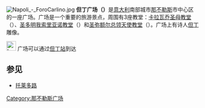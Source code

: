 {{coord|40.848900|14.250382|display=title}}

[[File:Napoli_-_ForoCarlino.jpg|thumb]]
'''但丁广场（{{lang-it|Piazza Dante}}）'''是[[意大利|意大利]]南部城市[[那不勒斯|那不勒斯]]市中心区的一座广场。广场是一个重要的旅游景点，周围有3座教堂：[[卡拉瓦乔圣母教堂|卡拉瓦乔圣母教堂]]（{{lang|it|Chiesa di Santa Maria di Caravaggio}}）、[[圣多明我索里亚诺教堂|圣多明我索里亚诺教堂]]（{{lang|it|Chiesa di San Domenico Soriano}}）和[[圣弥额尔总领天使教堂_(那不勒斯)|圣弥额尔总领天使教堂]]（{{lang|it|Chiesa di San Michele Arcangelo}}）。广场上有诗人[[但丁|但丁]]雕像。

[[File:Logo_Metropolitane_Italia.svg|25px]] 广场可以通过[[但丁站|但丁站]]到达
== 参见 ==
*[[托莱多路|托莱多路]]

[[Category:那不勒斯广场|Category:那不勒斯广场]]
